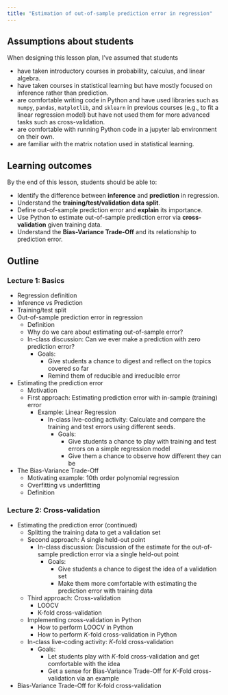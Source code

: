 ```yaml
---
title: "Estimation of out-of-sample prediction error in regression"
---
```


## Assumptions about students
When designing this lesson plan, I've assumed that students

- have taken introductory courses in probability, calculus, and linear algebra. 
- have taken courses in statistical learning but have mostly focused on inference rather than prediction.  
- are comfortable writing code in Python and have used libraries such as `numpy`, `pandas`, `matplotlib`, and `sklearn` in previous courses (e.g., to fit a linear regression model) but have not used them for more advanced tasks such as cross-validation.
- are comfortable with running Python code in a jupyter lab environment on their own. 
- are familiar with the matrix notation used in statistical learning.


## Learning outcomes

By the end of this lesson, students should be able to:

- Identify the difference between **inference** and **prediction** in regression.
- Understand the **training/test/validation data split**.
- Define out-of-sample prediction error and **explain** its importance.
- Use Python to estimate out-of-sample prediction error via **cross-validation** given training data.
- Understand the **Bias-Variance Trade-Off** and its relationship to prediction error.


## Outline

### Lecture 1: Basics

- Regression definition
- Inference vs Prediction
- Training/test split
- Out-of-sample prediction error in regression
    - Definition
    - Why do we care about estimating out-of-sample error?
    - In-class discussion: Can we ever make a prediction with zero prediction error?
        - Goals:
            - Give students a chance to digest and reflect on the topics covered so far
            - Remind them of reducible and irreducible error
- Estimating the prediction error
    - Motivation
    - First approach: Estimating prediction error with in-sample (training) error
        - Example: Linear Regression
            - In-class live-coding activity: Calculate and compare the training and test errors using different seeds.
                - Goals:
                    - Give students a chance to play with training and test errors on a simple regression model
                    - Give them a chance to observe how different they can be
- The Bias-Variance Trade-Off
    - Motivating example: 10th order polynomial regression
    - Overfitting vs underfitting
    - Definition

### Lecture 2: Cross-validation

- Estimating the prediction error (continued)
    - Splitting the training data to get a validation set
    - Second approach: A single held-out point
        - In-class discussion: Discussion of the estimate for the out-of-sample prediction error via a single held-out point
            - Goals:
                - Give students a chance to digest the idea of a validation set
                - Make them more comfortable with estimating the prediction error with training data
    - Third approach: Cross-validation
        - LOOCV
        - K-fold cross-validation
    - Implementing cross-validation in Python
        - How to perform LOOCV in Python
        - How to perform $K$-fold cross-validation in Python
    - In-class live-coding activity: $K$-fold cross-validation
        - Goals:
            - Let students play with $K$-fold cross-validation and get comfortable with the idea
            - Get a sense for Bias-Variance Trade-Off for $K$-Fold cross-validation via an example
- Bias-Variance Trade-Off for K-fold cross-validation
